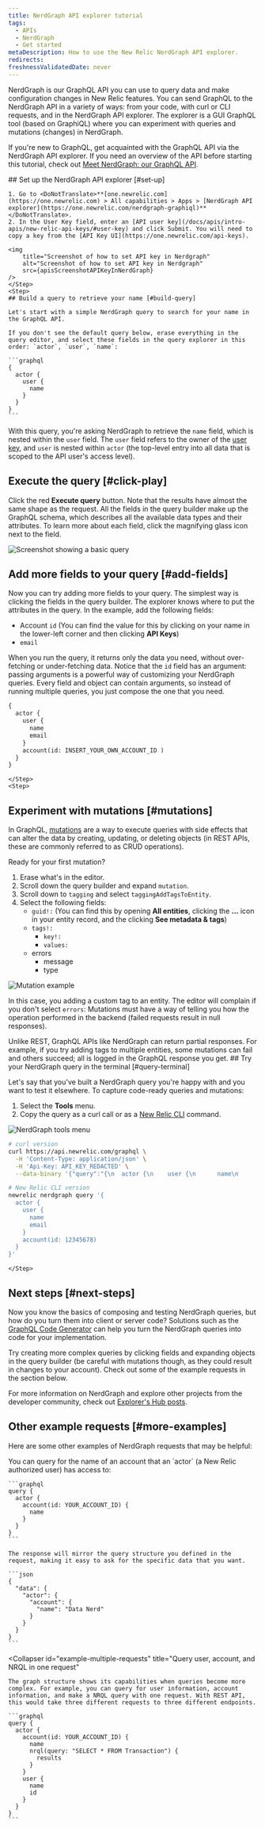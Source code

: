 ```yaml
---
title: NerdGraph API explorer tutorial
tags:
  - APIs
  - NerdGraph
  - Get started
metaDescription: How to use the New Relic NerdGraph API explorer. 
redirects:
freshnessValidatedDate: never
---
```









NerdGraph is our GraphQL API you can use to query data and make configuration changes in New Relic features. You can send GraphQL to the NerdGraph API in a variety of ways: from your code, with curl or CLI requests, and in the NerdGraph API explorer. The explorer is a GUI GraphQL tool (based on GraphiQL) where you can experiment with queries and mutations (changes) in NerdGraph.

If you're new to GraphQL, get acquainted with the GraphQL API via the NerdGraph API explorer. If you need an overview of the API before starting this tutorial, check out [Meet NerdGraph: our GraphQL API](/docs/apis/nerdgraph/get-started/introduction-new-relic-nerdgraph).

<Steps>
    <Step>
    ## Set up the NerdGraph API explorer [#set-up]

    1. Go to <DoNotTranslate>**[one.newrelic.com](https://one.newrelic.com) > All capabilities > Apps > [NerdGraph API explorer](https://one.newrelic.com/nerdgraph-graphiql)**</DoNotTranslate>.
    2. In the User Key field, enter an [API user key](/docs/apis/intro-apis/new-relic-api-keys/#user-key) and click Submit. You will need to copy a key from the [API Key UI](https://one.newrelic.com/api-keys).

    <img
        title="Screenshot of how to set API key in Nerdgraph"
        alt="Screenshot of how to set API key in Nerdgraph"
        src={apisScreenshotAPIKeyInNerdGraph}
    />        
    </Step>
    <Step>
    ## Build a query to retrieve your name [#build-query]

    Let's start with a simple NerdGraph query to search for your name in the GraphQL API.

    If you don't see the default query below, erase everything in the query editor, and select these fields in the query explorer in this order: `actor`, `user`, `name`:

    ```graphql
    {
      actor {
        user {
          name
        }
      }
    }
    ```
With this query, you're asking NerdGraph to retrieve the `name` field, which is nested within the `user` field. The `user` field refers to the owner of the [user key](/docs/apis/get-started/intro-apis/types-new-relic-api-keys#user-api-key), and `user` is nested within `actor` (the top-level entry into all data that is scoped to the API user's access level).    
    </Step>
    <Step>
## Execute the query [#click-play]

Click the red <DoNotTranslate>**Execute query**</DoNotTranslate> button. Note that the results have almost the same shape as the request. All the fields in the query builder make up the GraphQL schema, which describes all the available data types and their attributes. To learn more about each field, click the magnifying glass icon next to the field.

<img
  title="Screenshot showing a basic query"
  alt="Screenshot showing a basic query"
  src={apisNerdGraphInternalDocs}
/>        
    </Step>
    <Step>
## Add more fields to your query [#add-fields]

Now you can try adding more fields to your query. The simplest way is clicking the fields in the query builder. The explorer knows where to put the attributes in the query. In the example, add the following fields:

* Account `id` (You can find the value for this by clicking on your name in the lower-left corner and then clicking <DoNotTranslate>**API Keys**</DoNotTranslate>)
* `email` 

When you run the query, it returns only the data you need, without over-fetching or under-fetching data. Notice that the `id` field has an argument: passing arguments is a powerful way of customizing your NerdGraph queries. Every field and object can contain arguments, so instead of running multiple queries, you just compose the one that you need.

```graphql
{
  actor {
    user {
      name
      email
    }
    account(id: INSERT_YOUR_OWN_ACCOUNT_ID )
  }
}
```
        
    </Step>
    <Step>
## Experiment with mutations [#mutations]

In GraphQL, [mutations](https://graphql.org/learn/queries/#mutations) are a way to execute queries with side effects that can alter the data by creating, updating, or deleting objects (in REST APIs, these are commonly referred to as CRUD operations).

Ready for your first mutation?

1. Erase what's in the editor.
2. Scroll down the query builder and expand `mutation`.
3. Scroll down to `tagging` and select `taggingAddTagsToEntity`.
3. Select the following fields:
    * `guid!:` (You can find this by opening <DoNotTranslate>**All entities**</DoNotTranslate>, clicking the <DoNotTranslate>**...**</DoNotTranslate> icon in your entity record, and the clicking <DoNotTranslate>**See metadata & tags**</DoNotTranslate>)
    * `tags!:`
        * `key!:`
        * `values:`
    * errors
        * message
        * type


<img
  title="Mutation example"
  alt="Mutation example"
  src={apisNerdGraphMutationExample}
/>


In this case, you adding a custom tag to an entity. The editor will complain if you don't select `errors`: Mutations must have a way of telling you how the operation performed in the backend (failed requests result in null responses).

<Callout variant="tip">
Unlike REST, GraphQL APIs like NerdGraph can return partial responses. For example, if you try adding tags to multiple entities, some mutations can fail and others succeed; all is logged in the GraphQL response you get.
</Callout>        
    </Step>
    <Step>
## Try your NerdGraph query in the terminal [#query-terminal]

Let's say that you've built a NerdGraph query you're happy with and you want to test it elsewhere. To capture code-ready queries and mutations:

1. Select the <DoNotTranslate>**Tools**</DoNotTranslate> menu.
2. Copy the query as a curl call or as a [New Relic CLI](https://developer.newrelic.com/explore-docs/newrelic-cli) command.

<img
  title="NerdGraph tools menu"
  alt="NerdGraph tools menu"
  src={apisNerdGraphToolsMenu}
/>

```bash
# curl version
curl https://api.newrelic.com/graphql \
  -H 'Content-Type: application/json' \
  -H 'Api-Key: API_KEY_REDACTED' \
  --data-binary '{"query":"{\n  actor {\n    user {\n      name\n      email\n    }\n    account(id: 12345678)\n  }\n}\n", "variables":""}'

# New Relic CLI version
newrelic nerdgraph query '{
  actor {
    user {
      name
      email
    }
    account(id: 12345678)
  }
}'
```        
    </Step>
</Steps>

## Next steps [#next-steps]

Now you know the basics of composing and testing NerdGraph queries, but how do you turn them into client or server code? Solutions such as the [GraphQL Code Generator](https://graphql-code-generator.com/) can help you turn the NerdGraph queries into code for your implementation.

Try creating more complex queries by clicking fields and expanding objects in the query builder (be careful with mutations though, as they could result in changes to your account). Check out some of the example requests in the section below. 

For more information on NerdGraph and explore other projects from the developer community, check out [Explorer's Hub posts](https://discuss.newrelic.com/search?q=nerdgraph).

## Other example requests [#more-examples]

Here are some other examples of NerdGraph requests that may be helpful: 

<CollapserGroup>
  <Collapser
    id="example-account-user"
    title="Query accounts a New Relic user can access"
  >
    You can query for the name of an account that an `actor` (a New Relic authorized user) has access to:

    ```graphql
    query {
      actor {
        account(id: YOUR_ACCOUNT_ID) {
          name
        }
      }
    }
    ```

    The response will mirror the query structure you defined in the request, making it easy to ask for the specific data that you want.

    ```json
    {
      "data": {
        "actor": {
          "account": {
            "name": "Data Nerd"
          }
        }
      }
    }
    ```
  </Collapser>

  <Collapser
    id="example-multiple-requests"
    title="Query user, account, and NRQL in one request"
  >
    The graph structure shows its capabilities when queries become more complex. For example, you can query for user information, account information, and make a NRQL query with one request. With REST API, this would take three different requests to three different endpoints.

    ```graphql
    query {
      actor {
        account(id: YOUR_ACCOUNT_ID) {
          name
          nrql(query: "SELECT * FROM Transaction") {
            results
          }
        }
        user {
          name
          id
        }
      }
    }
    ```
  </Collapser>
</CollapserGroup>

